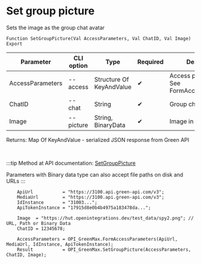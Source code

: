 ﻿---
sidebar_position: 4
description: Set group picture and other functions to work with Green Max in the Open Integration Package, a free open-source integration library for 1C:Enterprise 8, OneScript and CLI
keywords: [1C, 1С, 1С:Enterprise, 1С:Enterprise 8.3, API, Integration, Services, Exchange, OneScript, CLI, Green Max]
---


# Set group picture
 Sets the image as the group chat avatar



`Function SetGroupPicture(Val AccessParameters, Val ChatID, Val Image) Export`

  | Parameter | CLI option | Type | Required | Description |
  |-|-|-|-|-|
  | AccessParameters | --access | Structure Of KeyAndValue | &#x2714; | Access parameters. See FormAccessParameters |
  | ChatID | --chat | String | &#x2714; | Group chat ID |
  | Image | --picture | String, BinaryData | &#x2714; | Image in jpg format |

  
  Returns:  Map Of KeyAndValue - serialized JSON response from Green API

<br/>

:::tip
Method at API documentation: [SetGroupPicture](https://green-api.com/v3/docs/api/groups/SetGroupPicture/)

Parameters with Binary data type can also accept file paths on disk and URLs
:::
<br/>


```bsl title="1C:Enterprise/OneScript code example"
    ApiUrl           = "https://3100.api.green-api.com/v3";
    MediaUrl         = "https://3100.api.green-api.com/v3";
    IdInstance       = "31003...";
    ApiTokenInstance = "17915d8e0b4b4975a183478da...";

    Image  = "https://hut.openintegrations.dev/test_data/spy2.png"; // URL, Path or Binary Data
    ChatID = 12345678;

    AccessParameters = OPI_GreenMax.FormAccessParameters(ApiUrl, MediaUrl, IdInstance, ApiTokenInstance);
    Result           = OPI_GreenMax.SetGroupPicture(AccessParameters, ChatID, Image);
```
 




